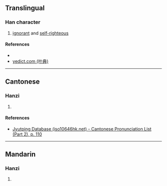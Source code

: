 {{character info/new}}
==Translingual==

===Han character===
{{Han char|rn=61|rad=心|as=14|sn=18|four=82336|canj=CRP,XCRP|ids=⿱銛心}}

# [[ignorant]] and [[self-righteous]]

====References====
* {{Han ref|kx=0406.190|dkj=11358|dj=0747.170|hdz=42363.120|uh=61D6|ud=25046|bh=EFCF|bd=61391}}
* [http://yedict.com/htm/61/61D6.htm yedict.com (叶典)]

----

==Cantonese==

===Hanzi===
{{yue-hanzi|jyut=[[kut3]]|y=kut3}}

# {{defn|lang=yue|sort=心14}}

====References====
* [http://www.iso10646hk.net/jp/document/download.jsp Jyutping Database (iso10646hk.net) - Cantonese Pronunciation List (Part 2), p. 110]

----

==Mandarin==

===Hanzi===
{{cmn-hanzi|pin=[[kuò]] ([[kuo4]])|wg=k'uo<sup>4</sup>}}

# {{defn|lang=cmn|sort=心14}}